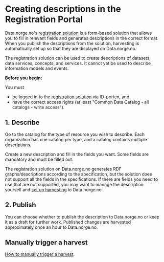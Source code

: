 # Creating descriptions in the Registration Portal

Data.norge.no's [registration solution](https://registrering.fellesdatakatalog.digdir.no) is a form-based solution that allows you to fill in relevant fields and generates descriptions in the correct format. When you publish the descriptions from the solution, harvesting is automatically set up so that they are displayed on Data.norge.no.

The registration solution can be used to create descriptions of datasets, data services, concepts, and services. It cannot yet be used to describe information models and events.

**Before you begin:**

You must

- be logged in to the [registration solution](https://registrering.fellesdatakatalog.digdir.no) via ID-porten, and
- have the correct access rights (at least "Common Data Catalog - all catalogs - write access").

## 1. Describe

Go to the catalog for the type of resource you wish to describe. Each organization has one catalog per type, and a catalog contains multiple descriptions.

Create a new description and fill in the fields you want. Some fields are mandatory and must be filled out.

The registration solution on Data.norge.no generates RDF graphs/descriptions according to the specification, but the solution does not support all the fields in the specifications. If there are fields you need to use that are not supported, you may want to manage the description yourself and [set up harvesting](/getting-started/publishing-descriptions) to Data.norge.no.

## 2. Publish

You can choose whether to publish the description to Data.norge.no or keep it as a draft for further work. Published changes are harvested approximately once an hour to Data.norge.no.

## Manually trigger a harvest

[How to manually trigger a harvest](/getting-started/triggering-harvest).
